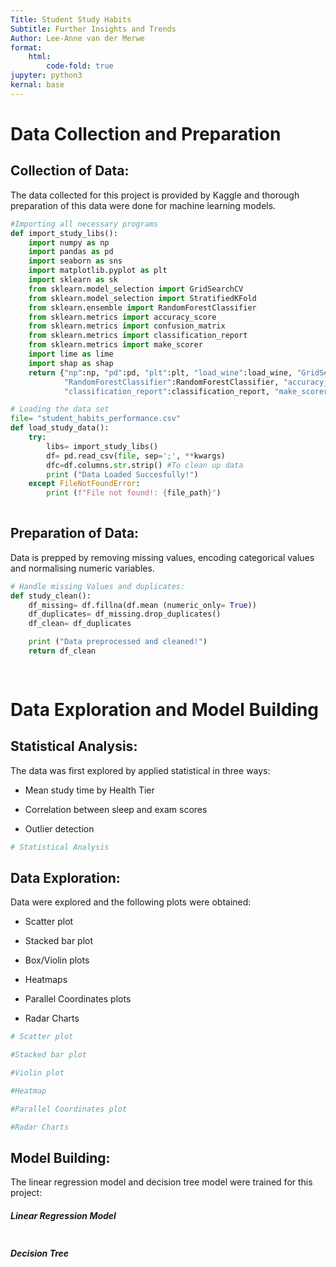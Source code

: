 ```yaml
---
Title: Student Study Habits 
Subtitle: Further Insights and Trends
Author: Lee-Anne van der Merwe
format: 
    html: 
        code-fold: true
jupyter: python3
kernal: base
---
```


# Data Collection and Preparation

## Collection of Data:

The data collected for this project is provided by Kaggle and thorough preparation of this data were done for machine learning models.

```python
#Importing all necessary programs
def import_study_libs():
    import numpy as np
    import pandas as pd
    import seaborn as sns
    import matplotlib.pyplot as plt
    import sklearn as sk
    from sklearn.model_selection import GridSearchCV
    from sklearn.model_selection import StratifiedKFold
    from sklearn.ensemble import RandomForestClassifier
    from sklearn.metrics import accuracy_score
    from sklearn.metrics import confusion_matrix
    from sklearn.metrics import classification_report
    from sklearn.metrics import make_scorer
    import lime as lime
    import shap as shap
    return {"np":np, "pd":pd, "plt":plt, "load_wine":load_wine, "GridSearchCV":GridSearchCV, "StratifiedKFold":StratifiedKFold,
            "RandomForestClassifier":RandomForestClassifier, "accuracy_score": accuracy_score, "confusion_matrix": confusion_matrix,
            "classification_report":classification_report, "make_scorer": make_scorer}

# Loading the data set
file= "student_habits_performance.csv"
def load_study_data():
    try:
        libs= import_study_libs()
        df= pd.read_csv(file, sep=';', **kwargs)
        dfc=df.columns.str.strip() #To clean up data
        print ("Data Loaded Succesfully!")
    except FileNotFoundError:
        print (f"File not found!: {file_path}")
        
```

## Preparation of Data:

Data is prepped by removing missing values, encoding categorical values and normalising numeric variables.

```python
# Handle missing Values and duplicates:
def study_clean():
    df_missing= df.fillna(df.mean (numeric_only= True))
    df_duplicates= df_missing.drop_duplicates()
    df_clean= df_duplicates

    print ("Data preprocessed and cleaned!")
    return df_clean
    
    

```

# Data Exploration and Model Building

## Statistical Analysis:

The data was first explored by applied statistical in three ways:

-   Mean study time by Health Tier

-   Correlation between sleep and exam scores

-   Outlier detection

```python
# Statistical Analysis
```

## Data Exploration:

Data were explored and the following plots were obtained:

-   Scatter plot

-   Stacked bar plot

-   Box/Violin plots

-   Heatmaps

-   Parallel Coordinates plots

-   Radar Charts

```python
# Scatter plot
```

```python
#Stacked bar plot
```

```python
#Violin plot
```

```python
#Heatmap
```

```python
#Parallel Coordinates plot
```

```python
#Radar Charts
```

## Model Building:

The linear regression model and decision tree model were trained for this project:

##### Linear Regression Model

```python

```

##### Decision Tree

```python

```